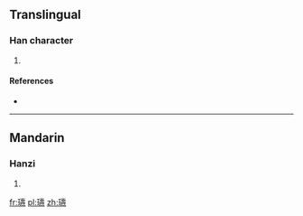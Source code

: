 ==Translingual==

===Han character===
{{Han char|rn=96|rad=玉|as=18|sn=22|four=14141|canj=MGGNF}}

# {{defn|Han|sort=玉18}}

====References====
* {{Han ref|kx=0745.270|dkj=21358|dj=1154.050|hdz=21146.110|uh=74D9|ud=29913|bh=F6F2|bd=63218}}

----

==Mandarin==

===Hanzi===
{{cmn-hanzi|pin=[[dào]] ([[dao4]])|wg=tao<sup>4</sup>}}

# {{defn|lang=cmn|sort=玉18}}

[[fr:瓙]]
[[pl:瓙]]
[[zh:瓙]]